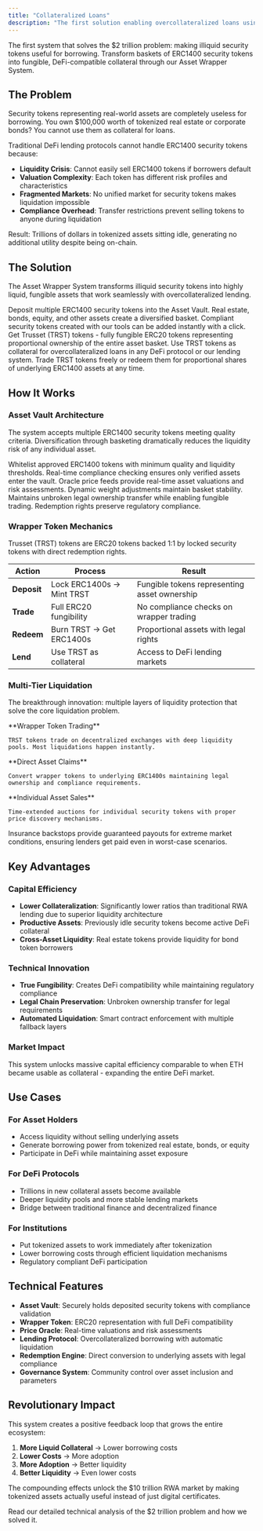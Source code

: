 ```yaml
---
title: "Collateralized Loans"
description: "The first solution enabling overcollateralized loans using security tokens as collateral"
---
```


The first system that solves the $2 trillion problem: making illiquid security tokens useful for borrowing. Transform baskets of ERC1400 security tokens into fungible, DeFi-compatible collateral through our Asset Wrapper System.

## The Problem

Security tokens representing real-world assets are completely useless for borrowing. You own $100,000 worth of tokenized real estate or corporate bonds? You cannot use them as collateral for loans.

Traditional DeFi lending protocols cannot handle ERC1400 security tokens because:

- **Liquidity Crisis**: Cannot easily sell ERC1400 tokens if borrowers default
- **Valuation Complexity**: Each token has different risk profiles and characteristics  
- **Fragmented Markets**: No unified market for security tokens makes liquidation impossible
- **Compliance Overhead**: Transfer restrictions prevent selling tokens to anyone during liquidation

Result: Trillions of dollars in tokenized assets sitting idle, generating no additional utility despite being on-chain.

## The Solution

The Asset Wrapper System transforms illiquid security tokens into highly liquid, fungible assets that work seamlessly with overcollateralized lending.

<Steps>
  <Step title="Deposit Security Tokens">
    Deposit multiple ERC1400 security tokens into the Asset Vault. Real estate, bonds, equity, and other assets create a diversified basket. Compliant security tokens created with our tools can be added instantly with a click.
  </Step>
  
  <Step title="Receive Wrapper Tokens">
    Get Trusset (TRST) tokens - fully fungible ERC20 tokens representing proportional ownership of the entire asset basket.
  </Step>
  
  <Step title="Use as Collateral">
    Use TRST tokens as collateral for overcollateralized loans in any DeFi protocol or our lending system.
  </Step>
  
  <Step title="Redeem or Trade">
    Trade TRST tokens freely or redeem them for proportional shares of underlying ERC1400 assets at any time.
  </Step>
</Steps>

## How It Works

### Asset Vault Architecture

The system accepts multiple ERC1400 security tokens meeting quality criteria. Diversification through basketing dramatically reduces the liquidity risk of any individual asset.

<Accordion title="Asset Acceptance">
  Whitelist approved ERC1400 tokens with minimum quality and liquidity thresholds. Real-time compliance checking ensures only verified assets enter the vault.
</Accordion>

<Accordion title="Valuation System">
  Oracle price feeds provide real-time asset valuations and risk assessments. Dynamic weight adjustments maintain basket stability.
</Accordion>

<Accordion title="Compliance Bridge">
  Maintains unbroken legal ownership transfer while enabling fungible trading. Redemption rights preserve regulatory compliance.
</Accordion>

### Wrapper Token Mechanics

Trusset (TRST) tokens are ERC20 tokens backed 1:1 by locked security tokens with direct redemption rights.

| Action | Process | Result |
|--------|---------|---------|
| **Deposit** | Lock ERC1400s → Mint TRST | Fungible tokens representing asset ownership |
| **Trade** | Full ERC20 fungibility | No compliance checks on wrapper trading |
| **Redeem** | Burn TRST → Get ERC1400s | Proportional assets with legal rights |
| **Lend** | Use TRST as collateral | Access to DeFi lending markets |

### Multi-Tier Liquidation

The breakthrough innovation: multiple layers of liquidity protection that solve the core liquidation problem.

<Columns cols={3}>
  <Card title="Primary Liquidity" icon="coins">
    **Wrapper Token Trading**
    
    TRST tokens trade on decentralized exchanges with deep liquidity pools. Most liquidations happen instantly.
  </Card>
  
  <Card title="Redemption Rights" icon="key">
    **Direct Asset Claims**
    
    Convert wrapper tokens to underlying ERC1400s maintaining legal ownership and compliance requirements.
  </Card>
  
  <Card title="Extended Auctions" icon="gavel">
    **Individual Asset Sales**
    
    Time-extended auctions for individual security tokens with proper price discovery mechanisms.
  </Card>
</Columns>

<Info>
Insurance backstops provide guaranteed payouts for extreme market conditions, ensuring lenders get paid even in worst-case scenarios.
</Info>

## Key Advantages

### Capital Efficiency

- **Lower Collateralization**: Significantly lower ratios than traditional RWA lending due to superior liquidity architecture
- **Productive Assets**: Previously idle security tokens become active DeFi collateral
- **Cross-Asset Liquidity**: Real estate tokens provide liquidity for bond token borrowers

### Technical Innovation

- **True Fungibility**: Creates DeFi compatibility while maintaining regulatory compliance
- **Legal Chain Preservation**: Unbroken ownership transfer for legal requirements
- **Automated Liquidation**: Smart contract enforcement with multiple fallback layers

### Market Impact

<Warning>
This system unlocks massive capital efficiency comparable to when ETH became usable as collateral - expanding the entire DeFi market.
</Warning>

## Use Cases

### For Asset Holders
- Access liquidity without selling underlying assets
- Generate borrowing power from tokenized real estate, bonds, or equity
- Participate in DeFi while maintaining asset exposure

### For DeFi Protocols
- Trillions in new collateral assets become available
- Deeper liquidity pools and more stable lending markets
- Bridge between traditional finance and decentralized finance

### For Institutions
- Put tokenized assets to work immediately after tokenization
- Lower borrowing costs through efficient liquidation mechanisms
- Regulatory compliant DeFi participation

## Technical Features

- **Asset Vault**: Securely holds deposited security tokens with compliance validation
- **Wrapper Token**: ERC20 representation with full DeFi compatibility
- **Price Oracle**: Real-time valuations and risk assessments  
- **Lending Protocol**: Overcollateralized borrowing with automatic liquidation
- **Redemption Engine**: Direct conversion to underlying assets with legal compliance
- **Governance System**: Community control over asset inclusion and parameters

## Revolutionary Impact

This system creates a positive feedback loop that grows the entire ecosystem:

1. **More Liquid Collateral** → Lower borrowing costs
2. **Lower Costs** → More adoption  
3. **More Adoption** → Better liquidity
4. **Better Liquidity** → Even lower costs

The compounding effects unlock the $10 trillion RWA market by making tokenized assets actually useful instead of just digital certificates.

<Card title="Explore the Blog Post" icon="link" href="https://medium.com/@Trusset/how-we-solved-the-2-trillion-problem-overcollateralized-loans-for-security-tokens-e3fee6845a64">
  Read our detailed technical analysis of the $2 trillion problem and how we solved it.
</Card>
